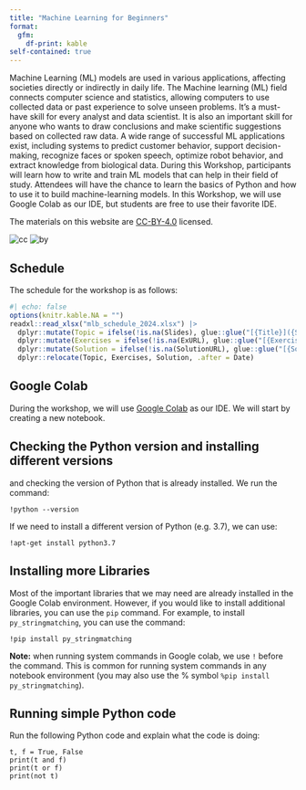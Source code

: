 ```yaml
---
title: "Machine Learning for Beginners"
format: 
  gfm:
    df-print: kable
self-contained: true
---
```


Machine Learning (ML) models are used in various applications, affecting societies directly or indirectly in daily life. The Machine learning (ML) field connects computer science and statistics, allowing computers to use collected data or past experience to solve unseen problems. It’s a must-have skill for every analyst and data scientist. It is also an important skill for anyone who wants to draw conclusions and make scientific suggestions based on collected raw data. A wide range of successful ML applications exist, including systems to predict customer behavior, support decision-making, recognize faces or spoken speech, optimize robot behavior, and extract knowledge from biological data. During this Workshop, participants will learn how to write and train ML models that can help in their field of study. Attendees will have the chance to learn the basics of Python and how to use it to build machine-learning models. In this Workshop, we will use Google Colab as our IDE, but students are free to use their favorite IDE.

The materials on this website are [CC-BY-4.0](https://creativecommons.org/licenses/by/4.0/) licensed.

![cc](https://mirrors.creativecommons.org/presskit/icons/cc.svg) 
![by](https://mirrors.creativecommons.org/presskit/icons/by.svg)


## Schedule

The schedule for the workshop is as follows:

```r
#| echo: false
options(knitr.kable.NA = "")
readxl::read_xlsx("mlb_schedule_2024.xlsx") |> 
  dplyr::mutate(Topic = ifelse(!is.na(Slides), glue::glue("[{Title}]({Slides})"), Title), .keep = "unused") |> 
  dplyr::mutate(Exercises = ifelse(!is.na(ExURL), glue::glue("[{Exercises}]({ExURL})"), Exercises), .keep = "unused") |> 
  dplyr::mutate(Solution = ifelse(!is.na(SolutionURL), glue::glue("[{Solution}]({SolutionURL})"), Solution), .keep = "unused") |> 
  dplyr::relocate(Topic, Exercises, Solution, .after = Date)
```

## Google Colab
During the workshop, we will use [Google Colab](https://colab.research.google.com/) as our IDE. We will start by creating a new notebook. 


## Checking the Python version and installing different versions 

 and checking the version of Python that is already installed. We run the command:

```
!python --version
```

If we need to install a different version of Python (e.g. 3.7), we can use:

```
!apt-get install python3.7
```

## Installing more Libraries

Most of the important libraries that we may need are already installed in the Google Colab environment. However, if you would like to install additional libraries, you can use the `pip` command. For example, to install `py_stringmatching`, you can use the command:

```
!pip install py_stringmatching
```


**Note:** when running system commands in Google colab, we use `!` before the command. This is common for running system commands in any notebook environment (you may also use the % symbol `%pip install py_stringmatching`).



## Running simple Python code

Run the following Python code and explain what the code is doing:

```
t, f = True, False
print(t and f) 
print(t or f)  
print(not t)   
```



